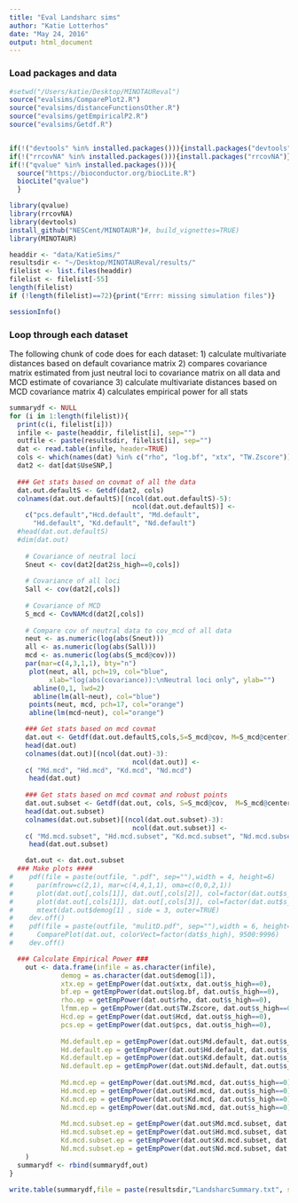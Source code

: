 ```yaml
---
title: "Eval Landsharc sims"
author: "Katie Lotterhos"
date: "May 24, 2016"
output: html_document
---
```

### Load packages and data
```r
#setwd("/Users/katie/Desktop/MINOTAUReval")
source("evalsims/ComparePlot2.R")
source("evalsims/distanceFunctionsOther.R")
source("evalsims/getEmpiricalP2.R")
source("evalsims/Getdf.R")


if(!("devtools" %in% installed.packages())){install.packages("devtools", dependencies=TRUE)}
if(!("rrcovNA" %in% installed.packages())){install.packages("rrcovNA")}
if(!("qvalue" %in% installed.packages())){
  source("https://bioconductor.org/biocLite.R")
  biocLite("qvalue")
  }

library(qvalue)
library(rrcovNA)
library(devtools)
install_github("NESCent/MINOTAUR")#, build_vignettes=TRUE)
library(MINOTAUR)

headdir <- "data/KatieSims/"
resultsdir <- "~/Desktop/MINOTAUReval/results/"
filelist <- list.files(headdir)
filelist <- filelist[-55]
length(filelist)
if (!length(filelist)==72){print("Errr: missing simulation files")}

sessionInfo()
```

### Loop through each dataset
The following chunk of code does for each dataset:
1) calculate multivariate distances based on default covariance matrix
2) compares covariance matrix estimated from just neutral loci to covariance matrix on all data and MCD estimate of covariance
3) calculate multivariate distances based on MCD covariance matrix
4) calculates empirical power for all stats

```r
summarydf <- NULL
for (i in 1:length(filelist)){
  print(c(i, filelist[i]))
  infile <- paste(headdir, filelist[i], sep="")
  outfile <- paste(resultsdir, filelist[i], sep="")
  dat <- read.table(infile, header=TRUE)
  cols <- which(names(dat) %in% c("rho", "log.bf", "xtx", "TW.Zscore"))
  dat2 <- dat[dat$UseSNP,]
  
  ### Get stats based on covmat of all the data
  dat.out.defaultS <- Getdf(dat2, cols)
  colnames(dat.out.defaultS)[(ncol(dat.out.defaultS)-5):
                               ncol(dat.out.defaultS)] <-
    c("pcs.default","Hcd.default", "Md.default", 
      "Hd.default", "Kd.default", "Nd.default")
  #head(dat.out.defaultS)
  #dim(dat.out)
  
    # Covariance of neutral loci
    Sneut <- cov(dat2[dat2$s_high==0,cols])
    
    # Covariance of all loci
    Sall <- cov(dat2[,cols])
    
    # Covariance of MCD
    S_mcd <- CovNAMcd(dat2[,cols])
    
    # Compare cov of neutral data to cov_mcd of all data
    neut <- as.numeric(log(abs(Sneut)))
    all <- as.numeric(log(abs(Sall)))
    mcd <- as.numeric(log(abs(S_mcd@cov)))
    par(mar=c(4,3,1,1), bty="n")
     plot(neut, all, pch=19, col="blue",
          xlab="log(abs(covariance)):\nNeutral loci only", ylab="") 
      abline(0,1, lwd=2)
      abline(lm(all~neut), col="blue")
     points(neut, mcd, pch=17, col="orange")
     abline(lm(mcd~neut), col="orange")

    ### Get stats based on mcd covmat
    dat.out <- Getdf(dat.out.defaultS,cols,S=S_mcd@cov, M=S_mcd@center)
    head(dat.out)
    colnames(dat.out)[(ncol(dat.out)-3):
                               ncol(dat.out)] <-
    c( "Md.mcd", "Hd.mcd", "Kd.mcd", "Nd.mcd") 
     head(dat.out)
     
    ### Get stats based on mcd covmat and robust points
    dat.out.subset <- Getdf(dat.out, cols, S=S_mcd@cov,  M=S_mcd@center, subset=S_mcd@best)
    head(dat.out.subset)
    colnames(dat.out.subset)[(ncol(dat.out.subset)-3):
                               ncol(dat.out.subset)] <-
    c( "Md.mcd.subset", "Hd.mcd.subset", "Kd.mcd.subset", "Nd.mcd.subset") 
     head(dat.out.subset)

    dat.out <- dat.out.subset
  ### Make plots ####
#    pdf(file = paste(outfile, ".pdf", sep=""),width = 4, height=6)
#      par(mfrow=c(2,1), mar=c(4,4,1,1), oma=c(0,0,2,1))
#      plot(dat.out[,cols[1]], dat.out[,cols[2]], col=factor(dat.out$s_high), xlab="Spearman's rho (GEA)", ylab="XTX (Fst analog)")
#      plot(dat.out[,cols[1]], dat.out[,cols[3]], col=factor(dat.out$s_high), xlab="Spearman's rho (GEA)", ylab="Z-score (LFMM, GEA)")
#      mtext(dat.out$demog[1] , side = 3, outer=TRUE)
#    dev.off()
#    pdf(file = paste(outfile, "mulitD.pdf", sep=""),width = 6, height=8)
#      ComparePlot(dat.out, colorVect=factor(dat$s_high), 9500:9996)
#    dev.off()

  ### Calculate Empirical Power ###
    out <- data.frame(infile = as.character(infile),
             demog = as.character(dat.out$demog[1]),
             xtx.ep = getEmpPower(dat.out$xtx, dat.out$s_high==0),
             bf.ep = getEmpPower(dat.out$log.bf, dat.out$s_high==0),
             rho.ep = getEmpPower(dat.out$rho, dat.out$s_high==0),
             lfmm.ep = getEmpPower(dat.out$TW.Zscore, dat.out$s_high==0),
             Hcd.ep = getEmpPower(dat.out$Hcd, dat.out$s_high==0),
             pcs.ep = getEmpPower(dat.out$pcs, dat.out$s_high==0),
             
             Md.default.ep = getEmpPower(dat.out$Md.default, dat.out$s_high==0),
             Hd.default.ep = getEmpPower(dat.out$Hd.default, dat.out$s_high==0),
             Kd.default.ep = getEmpPower(dat.out$Kd.default, dat.out$s_high==0),
             Nd.default.ep = getEmpPower(dat.out$Nd.default, dat.out$s_high==0),
             
             Md.mcd.ep = getEmpPower(dat.out$Md.mcd, dat.out$s_high==0),
             Hd.mcd.ep = getEmpPower(dat.out$Hd.mcd, dat.out$s_high==0),
             Kd.mcd.ep = getEmpPower(dat.out$Kd.mcd, dat.out$s_high==0),
             Nd.mcd.ep = getEmpPower(dat.out$Nd.mcd, dat.out$s_high==0),
              
             Md.mcd.subset.ep = getEmpPower(dat.out$Md.mcd.subset, dat.out$s_high==0),
             Hd.mcd.subset.ep = getEmpPower(dat.out$Hd.mcd.subset, dat.out$s_high==0),
             Kd.mcd.subset.ep = getEmpPower(dat.out$Kd.mcd.subset, dat.out$s_high==0),
             Nd.mcd.subset.ep = getEmpPower(dat.out$Nd.mcd.subset, dat.out$s_high==0)           
    )
  summarydf <- rbind(summarydf,out)
}

write.table(summarydf,file = paste(resultsdir,"LandsharcSummary.txt", sep=""))
```

